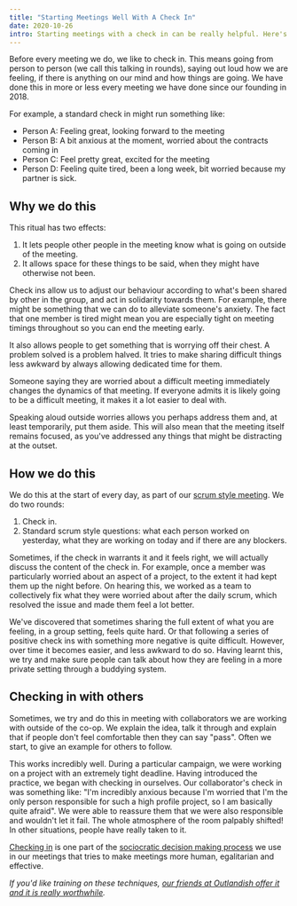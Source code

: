 ```yaml
---
title: "Starting Meetings Well With A Check In"
date: 2020-10-26
intro: Starting meetings with a check in can be really helpful. Here's how.
---
```


Before every meeting we do, we like to check in. This means going from person to person (we call this talking in rounds), saying out loud how we are feeling, if there is anything on our mind and how things are going. We have done this in more or less every meeting we have done since our founding in 2018.

For example, a standard check in might run something like:

- Person A: Feeling great, looking forward to the meeting
- Person B: A bit anxious at the moment, worried about the contracts coming in
- Person C: Feel pretty great, excited for the meeting
- Person D: Feeling quite tired, been a long week, bit worried because my partner is sick.

## Why we do this

This ritual has two effects:

1. It lets people other people in the meeting know what is going on outside of the meeting.
2. It allows space for these things to be said, when they might have otherwise not been.

Check ins allow us to adjust our behaviour according to what's been shared by other in the group, and act in solidarity towards them. For example, there might be something that we can do to alleviate someone's anxiety. The fact that one member is tired might mean you are especially tight on meeting timings throughout so you can end the meeting early.

It also allows people to get something that is worrying off their chest. A problem solved is a problem halved. It tries to make sharing difficult things less awkward by always allowing dedicated time for them.

Someone saying they are worried about a difficult meeting immediately changes the dynamics of that meeting. If everyone admits it is likely going to be a difficult meeting, it makes it a lot easier to deal with.

Speaking aloud outside worries allows you perhaps address them and, at least temporarily, put them aside. This will also mean that the meeting itself remains focused, as you've addressed any things that might be distracting at the outset.

## How we do this

We do this at the start of every day, as part of our [scrum style meeting](https://www.scrumguides.org/scrum-guide.html#events-daily). We do two rounds:

1. Check in.
2. Standard scrum style questions: what each person worked on yesterday, what they are working on today and if there are any blockers.

Sometimes, if the check in warrants it and it feels right, we will actually discuss the content of the check in. For example, once a member was particularly worried about an aspect of a project, to the extent it had kept them up the night before. On hearing this, we worked as a team to collectively fix what they were worried about after the daily scrum, which resolved the issue and made them feel a lot better.

We've discovered that sometimes sharing the full extent of what you are feeling, in a group setting, feels quite hard. Or that following a series of positive check ins with something more negative is quite difficult. However, over time it becomes easier, and less awkward to do so. Having learnt this, we try and make sure people can talk about how they are feeling in a more private setting through a buddying system.

## Checking in with others

Sometimes, we try and do this in meeting with collaborators we are working with outside of the co-op. We explain the idea, talk it through and explain that if people don't feel comfortable then they can say "pass". Often we start, to give an example for others to follow.

This works incredibly well. During a particular campaign, we were working on a project with an extremely tight deadline. Having introduced the practice, we began with checking in ourselves. Our collaborator's check in was something like: "I'm incredibly anxious because I'm worried that I'm the only person responsible for such a high profile project, so I am basically quite afraid". We were able to reassure them that we were also responsible and wouldn't let it fail. The whole atmosphere of the room palpably shifted! In other situations, people have really taken to it.

[Checking in](https://patterns.sociocracy30.org/check-in.html) is one part of the [sociocratic decision making process](https://www.sociocracyforall.org/what-is-sociocracy/) we use in our meetings that tries to make meetings more human, egalitarian and effective.

_If you'd like training on these techniques, [our friends at Outlandish offer it and it is really worthwhile](https://outlandish.com/workshop-sociocracy-and-better-decision-making/)._

